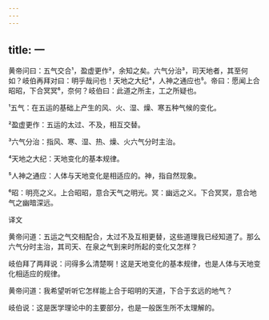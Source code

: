 ```yaml
---
---
---
```

title: 一
---




黄帝问曰：五气交合¹，盈虚更作²，余知之矣。六气分治³，司天地者，其至何如？岐伯再拜对曰：明乎哉问也！天地之大纪⁴，人神之通应也⁵。帝曰：愿闻上合昭昭，下合冥冥⁶，奈何？岐伯曰：此道之所主，工之所疑也。

¹五气：在五运的基础上产生的风、火、湿、燥、寒五种气候的变化。

²盈虚更作：五运的太过、不及，相互交替。

³六气分治：指风、寒、湿、热、燥、火六气分时主治。

⁴天地之大纪：天地变化的基本规律。

⁵人神之通应：人体与天地变化是相适应的。神，指自然现象。

⁶昭：明亮之义。上合昭昭，意合天气之明光。冥：幽远之义。下合冥冥，意合地气之幽暗深远。

译文

黄帝问道：五运之气交相配合，太过不及互相更替，这些道理我已经知道了。那么六气分时主治，其司天、在泉之气到来时所起的变化又怎样？

岐伯拜了两拜说：问得多么清楚啊！这是天地变化的基本规律，也是人体与天地变化相适应的规律。

黄帝问道：我希望听听它怎样能上合于昭明的天道，下合于玄远的地气？

岐伯说：这是医学理论中的主要部分，也是一般医生所不太理解的。